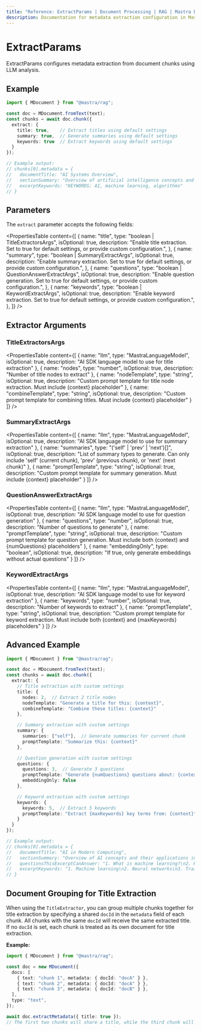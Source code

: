 ```yaml
---
title: "Reference: ExtractParams | Document Processing | RAG | Mastra Docs"
description: Documentation for metadata extraction configuration in Mastra.
---
```


# ExtractParams

ExtractParams configures metadata extraction from document chunks using LLM analysis.

## Example

```typescript showLineNumbers copy
import { MDocument } from "@mastra/rag";

const doc = MDocument.fromText(text);
const chunks = await doc.chunk({
  extract: {
    title: true,    // Extract titles using default settings
    summary: true,  // Generate summaries using default settings
    keywords: true  // Extract keywords using default settings
  }
});

// Example output:
// chunks[0].metadata = {
//   documentTitle: "AI Systems Overview",
//   sectionSummary: "Overview of artificial intelligence concepts and applications",
//   excerptKeywords: "KEYWORDS: AI, machine learning, algorithms"
// }
```

## Parameters

The `extract` parameter accepts the following fields:

<PropertiesTable
  content={[
    {
      name: "title",
      type: "boolean | TitleExtractorsArgs",
      isOptional: true,
      description:
        "Enable title extraction. Set to true for default settings, or provide custom configuration.",
    },
    {
      name: "summary",
      type: "boolean | SummaryExtractArgs",
      isOptional: true,
      description:
        "Enable summary extraction. Set to true for default settings, or provide custom configuration.",
    },
    {
      name: "questions",
      type: "boolean | QuestionAnswerExtractArgs",
      isOptional: true,
      description:
        "Enable question generation. Set to true for default settings, or provide custom configuration.",
    },
    {
      name: "keywords",
      type: "boolean | KeywordExtractArgs",
      isOptional: true,
      description:
        "Enable keyword extraction. Set to true for default settings, or provide custom configuration.",
    },
  ]}
/>

## Extractor Arguments

### TitleExtractorsArgs

<PropertiesTable
  content={[
    {
      name: "llm",
      type: "MastraLanguageModel",
      isOptional: true,
      description: "AI SDK language model to use for title extraction"
    },
    {
      name: "nodes",
      type: "number",
      isOptional: true,
      description: "Number of title nodes to extract"
    },
    {
      name: "nodeTemplate",
      type: "string",
      isOptional: true,
      description: "Custom prompt template for title node extraction. Must include {context} placeholder"
    },
    {
      name: "combineTemplate",
      type: "string",
      isOptional: true,
      description: "Custom prompt template for combining titles. Must include {context} placeholder"
    }
  ]}
/>

### SummaryExtractArgs

<PropertiesTable
  content={[
    {
      name: "llm",
      type: "MastraLanguageModel",
      isOptional: true,
      description: "AI SDK language model to use for summary extraction"
    },
    {
      name: "summaries",
      type: "('self' | 'prev' | 'next')[]",
      isOptional: true,
      description: "List of summary types to generate. Can only include 'self' (current chunk), 'prev' (previous chunk), or 'next' (next chunk)"
    },
    {
      name: "promptTemplate",
      type: "string",
      isOptional: true,
      description: "Custom prompt template for summary generation. Must include {context} placeholder"
    }
  ]}
/>

### QuestionAnswerExtractArgs

<PropertiesTable
  content={[
    {
      name: "llm",
      type: "MastraLanguageModel",
      isOptional: true,
      description: "AI SDK language model to use for question generation"
    },
    {
      name: "questions",
      type: "number",
      isOptional: true,
      description: "Number of questions to generate"
    },
    {
      name: "promptTemplate",
      type: "string",
      isOptional: true,
      description: "Custom prompt template for question generation. Must include both {context} and {numQuestions} placeholders"
    },
    {
      name: "embeddingOnly",
      type: "boolean",
      isOptional: true,
      description: "If true, only generate embeddings without actual questions"
    }
  ]}
/>

### KeywordExtractArgs

<PropertiesTable
  content={[
    {
      name: "llm",
      type: "MastraLanguageModel",
      isOptional: true,
      description: "AI SDK language model to use for keyword extraction"
    },
    {
      name: "keywords",
      type: "number",
      isOptional: true,
      description: "Number of keywords to extract"
    },
    {
      name: "promptTemplate",
      type: "string",
      isOptional: true,
      description: "Custom prompt template for keyword extraction. Must include both {context} and {maxKeywords} placeholders"
    }
  ]}
/>

## Advanced Example

```typescript showLineNumbers copy
import { MDocument } from "@mastra/rag";

const doc = MDocument.fromText(text);
const chunks = await doc.chunk({
  extract: {
    // Title extraction with custom settings
    title: {
      nodes: 2,  // Extract 2 title nodes
      nodeTemplate: "Generate a title for this: {context}",
      combineTemplate: "Combine these titles: {context}"
    },

    // Summary extraction with custom settings
    summary: {
      summaries: ["self"],  // Generate summaries for current chunk
      promptTemplate: "Summarize this: {context}"
    },

    // Question generation with custom settings
    questions: {
      questions: 3,  // Generate 3 questions
      promptTemplate: "Generate {numQuestions} questions about: {context}",
      embeddingOnly: false
    },

    // Keyword extraction with custom settings
    keywords: {
      keywords: 5,  // Extract 5 keywords
      promptTemplate: "Extract {maxKeywords} key terms from: {context}"
    }
  }
});

// Example output:
// chunks[0].metadata = {
//   documentTitle: "AI in Modern Computing",
//   sectionSummary: "Overview of AI concepts and their applications in computing",
//   questionsThisExcerptCanAnswer: "1. What is machine learning?\n2. How do neural networks work?",
//   excerptKeywords: "1. Machine learning\n2. Neural networks\n3. Training data"
// }
```

## Document Grouping for Title Extraction

When using the `TitleExtractor`, you can group multiple chunks together for title extraction by specifying a shared `docId` in the `metadata` field of each chunk. All chunks with the same `docId` will receive the same extracted title. If no `docId` is set, each chunk is treated as its own document for title extraction.

**Example:**

```ts
import { MDocument } from "@mastra/rag";

const doc = new MDocument({
  docs: [
    { text: "chunk 1", metadata: { docId: "docA" } },
    { text: "chunk 2", metadata: { docId: "docA" } },
    { text: "chunk 3", metadata: { docId: "docB" } },
  ],
  type: "text",
});

await doc.extractMetadata({ title: true });
// The first two chunks will share a title, while the third chunk will be assigned a separate title.
```

